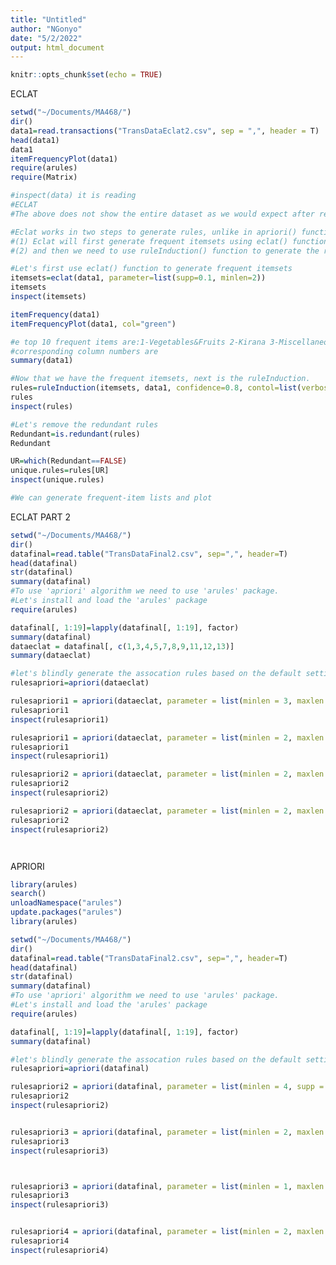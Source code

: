 ```yaml
---
title: "Untitled"
author: "NGonyo"
date: "5/2/2022"
output: html_document
---
```


```r
knitr::opts_chunk$set(echo = TRUE)
```

ECLAT

```r
setwd("~/Documents/MA468/")
dir()
data1=read.transactions("TransDataEclat2.csv", sep = ",", header = T)
head(data1)
data1
itemFrequencyPlot(data1)
require(arules)
require(Matrix)

#inspect(data) it is reading 
#ECLAT
#The above does not show the entire dataset as we would expect after reading the dataset as a table. 

#Eclat works in two steps to generate rules, unlike in apriori() function we used last time.
#(1) Eclat will first generate frequent itemsets using eclat() function 
#(2) and then we need to use ruleInduction() function to generate the rules.

#Let's first use eclat() function to generate frequent itemsets
itemsets=eclat(data1, parameter=list(supp=0.1, minlen=2))
itemsets
inspect(itemsets)

itemFrequency(data1)
itemFrequencyPlot(data1, col="green")

#e top 10 frequent items are:1-Vegetables&Fruits 2-Kirana 3-Miscellaneous 4-Toiletries 5-Biscuits 		6-Cosmetics 7-Snacks 8-Utensils 9-Masala 10-Bedding
#corresponding column numbers are 
summary(data1)

#Now that we have the frequent itemsets, next is the ruleInduction.
rules=ruleInduction(itemsets, data1, confidence=0.8, contol=list(verbose=FALSE))
rules
inspect(rules)

#Let's remove the redundant rules
Redundant=is.redundant(rules)
Redundant

UR=which(Redundant==FALSE)
unique.rules=rules[UR]
inspect(unique.rules)

#We can generate frequent-item lists and plot


```

ECLAT PART 2
```r
setwd("~/Documents/MA468/")
dir()
datafinal=read.table("TransDataFinal2.csv", sep=",", header=T)
head(datafinal)
str(datafinal)
summary(datafinal)
#To use 'apriori' algorithm we need to use 'arules' package.
#Let's install and load the 'arules' package
require(arules)

datafinal[, 1:19]=lapply(datafinal[, 1:19], factor)
summary(datafinal)
dataeclat = datafinal[, c(1,3,4,5,7,8,9,11,12,13)]
summary(dataeclat)

#let's blindly generate the assocation rules based on the default settings of the apriori function.
rulesapriori=apriori(dataeclat)

rulesapriori1 = apriori(dataeclat, parameter = list(minlen = 3, maxlen = 5, supp = 0.28, confidence = 0.55), appearance = list(rhs=c("VEGETABLES.FRUITS=1"), default = "lhs"))
rulesapriori1
inspect(rulesapriori1)

rulesapriori1 = apriori(dataeclat, parameter = list(minlen = 2, maxlen = 5, supp = 0.15, confidence = 0.4), appearance = list(rhs=c("KIRANA.DRY_FOODS.=1"), default = "lhs"))
rulesapriori1
inspect(rulesapriori1)

rulesapriori2 = apriori(dataeclat, parameter = list(minlen = 2, maxlen = 5, supp = 0.1, confidence = 0.4), appearance = list(rhs=c("VEGETABLES.FRUITS=1","SNACKS=1", "UTENSILS=1", "KIRANA.DRY_FOODS.=1", "MISCELLANEOUS=1", "BISCUITS=1", "TOILETRIES=1", "COSMETICS=1", "BEDDING=1", "MASALA.OIL_SPICES.=1"), default = "lhs"))
rulesapriori2
inspect(rulesapriori2)

rulesapriori2 = apriori(dataeclat, parameter = list(minlen = 2, maxlen = 5, supp = 0.15, confidence = 0.37), appearance = list(rhs=c("SNACKS=1", "UTENSILS=1", "MISCELLANEOUS=1", "BISCUITS=1", "TOILETRIES=1", "COSMETICS=1", "BEDDING=1", "MASALA.OIL_SPICES.=1"), default = "lhs"))
rulesapriori2
inspect(rulesapriori2)




```

APRIORI

```r
library(arules)
search() 
unloadNamespace("arules") 
update.packages("arules") 
library(arules)

setwd("~/Documents/MA468/")
dir()
datafinal=read.table("TransDataFinal2.csv", sep=",", header=T)
head(datafinal)
str(datafinal)
summary(datafinal)
#To use 'apriori' algorithm we need to use 'arules' package.
#Let's install and load the 'arules' package
require(arules)

datafinal[, 1:19]=lapply(datafinal[, 1:19], factor)
summary(datafinal)

#let's blindly generate the assocation rules based on the default settings of the apriori function.
rulesapriori=apriori(datafinal)

rulesapriori2 = apriori(datafinal, parameter = list(minlen = 4, supp = 0.85, confidence = 0.95))
rulesapriori2
inspect(rulesapriori2)


rulesapriori3 = apriori(datafinal, parameter = list(minlen = 2, maxlen = 5, supp = 0.25, confidence = 0.59), appearance = list(rhs=c("VEGETABLES.FRUITS=1", "CLOTHES=1", "SNACKS=1", "UTENSILS=1", "KIRANA.DRY_FOODS.=1", "COLD_DRINKS=1", "MISCELLANEOUS=1" ), default = "lhs"))
rulesapriori3
inspect(rulesapriori3)



rulesapriori3 = apriori(datafinal, parameter = list(minlen = 1, maxlen = 4, supp = 0.15, confidence = 0.58), appearance = list(rhs=c("VEGETABLES.FRUITS=1", "CLOTHES=1", "SNACKS=1", "UTENSILS=1", "KIRANA.DRY_FOODS.=1", "COLD_DRINKS=1", "MISCELLANEOUS=1", "BISCUITS=1", "TOILETRIES=1", "CAKES.CHOCLATES=1", "COSMETICS=1", "BEDDING=1", "MASALA.OIL_SPICES.=1", "SOAPS.SHAMPOOS=1", "MILK_PRODUCTS=1", "TOYS=1", "HOT_DRINKS=1", "INFANTS.KIDS=1", "HOME_APPLICANCES=1"), default = "lhs"))
rulesapriori3
inspect(rulesapriori3)


rulesapriori4 = apriori(datafinal, parameter = list(minlen = 2, maxlen = 4, supp = 0.15, confidence = 0.44), appearance = list(rhs=c("CLOTHES=1", "SNACKS=1", "UTENSILS=1", "KIRANA.DRY_FOODS.=1", "COLD_DRINKS=1", "MISCELLANEOUS=1", "BISCUITS=1", "TOILETRIES=1", "CAKES.CHOCLATES=1", "COSMETICS=1", "BEDDING=1", "MASALA.OIL_SPICES.=1", "SOAPS.SHAMPOOS=1", "MILK_PRODUCTS=1", "TOYS=1", "HOT_DRINKS=1", "INFANTS.KIDS=1", "HOME_APPLICANCES=1"), default = "lhs"))
rulesapriori4
inspect(rulesapriori4)

```
